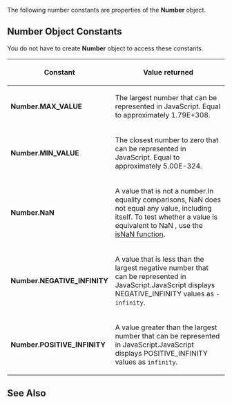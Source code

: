 The following number constants are properties of the '''Number''' object.


==Number Object Constants==
You do not have to create '''Number''' object to access these constants.

{| class='wikitable'
|-
! Constant
! Value returned
|-
| '''Number.MAX_VALUE'''
| The largest number that can be represented in JavaScript. Equal to approximately 1.79E+308.
|-
| '''Number.MIN_VALUE'''
| The closest number to zero that can be represented in JavaScript. Equal to approximately 5.00E-324.
|-
| '''Number.NaN'''
| A value that is not a number.In equality comparisons, NaN does not equal any value, including itself. To test whether a value is equivalent to NaN , use the [[javascript/isNaN|isNaN function]].
|-
| '''Number.NEGATIVE_INFINITY'''
| A value that is less than the largest negative number that can be represented in JavaScript.JavaScript displays NEGATIVE_INFINITY values as <code>-infinity</code>.
|-
| '''Number.POSITIVE_INFINITY'''
| A value greater than the largest number that can be represented in JavaScript.JavaScript displays POSITIVE_INFINITY values as <code>infinity</code>.
|}

==See Also==

              

              

              

              

              
